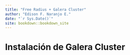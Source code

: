 ```yaml
--- 
title: "Free Radius + Galera Cluster"
author: "Edison F. Naranjo E."
date: "`r Sys.Date()`"
site: bookdown::bookdown_site
---
```


# Instalación de Galera Cluster

